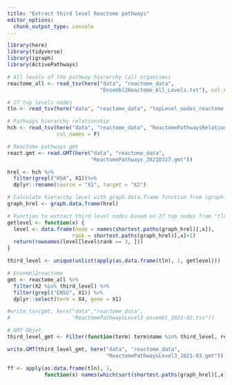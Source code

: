 ```yaml
---
title: "Extract third level Reactome pathways"
editor_options: 
  chunk_output_type: console
---
```


```r
library(here)
library(tidyverse)
library(igraph)
library(ActivePathways)
```

```r
# All levels of the pathway hierarchy (all organisms)
reactome_all <- read_tsv(here("data", "reactome_data", 
                              "Ensembl2Reactome_All_Levels.txt"), col_names = F)

# 27 top levels nodes
tln <- read_tsv(here("data", "reactome_data", "topLevel_nodes_reactome.txt"))

# Pathways hierarchy relationship
hch <- read_tsv(here("data", "reactome_data", "ReactomePathwaysRelation.txt"),
                col_names = F)

# Reactome pathways gmt
react.gmt <- read.GMT(here("data", "reactome_data", 
                           "ReactomePathways_20210317.gmt"))
```

```r
hrel <- hch %>% 
  filter(grepl("HSA", X1))%>% 
  dplyr::rename(source = "X1", target = "X2")

# Calculate hierarchy level with graph.data.frame function from igraph pkg
graph_hrel <- graph.data.frame(hrel)

# Function to extract third level nodes based on 27 top nodes from "tln"
getlevel <- function(x) {
  level <- data.frame(node = names(shortest.paths(graph_hrel)[,x]), 
                     rank = shortest.paths(graph_hrel)[,x]+1)
  return(rownames(level[level$rank == 3, ]))
}

third_level <- unique(unlist(apply(as.data.frame(tln), 1, getlevel)))
```

```r
# Ensembl2reactome
gmt <- reactome_all %>%
  filter(X2 %in% third_level) %>% 
  filter(grepl("ENSG", X1)) %>% 
  dplyr::select(term = X4, gene = X1)

#write_tsv(gmt, here("data","reactome_data",
#                    "ReactomePathwaysLevel3_ensembl_2021-02.tsv"))

# GMT Objet
third_level_gmt <- Filter(function(term) term$name %in% third_level, react.gmt)

write.GMT(third_level_gmt, here("data", "reactome_data",
                                "ReactomePathwaysLevel3_2021-03.gmt"))

```

```r
ff <- apply(as.data.frame(tln), 1, 
            function(x) names(which(sort(shortest.paths(graph_hrel)[,x]) != Inf)))
```

